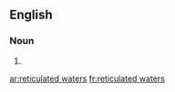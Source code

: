 ==English==

===Noun===
{{head|en|head=[[reticulated]] [[waters]]}}

# {{plural of|reticulated water}}

[[ar:reticulated waters]]
[[fr:reticulated waters]]